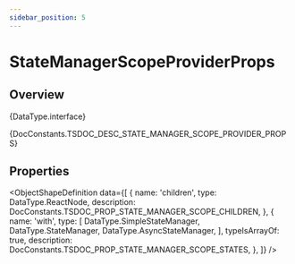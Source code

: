 ```yaml
---
sidebar_position: 5
---
```



# StateManagerScopeProviderProps

## Overview

<TypeDisplay>{DataType.interface}</TypeDisplay>

<MarkdownWrapper>{DocConstants.TSDOC_DESC_STATE_MANAGER_SCOPE_PROVIDER_PROPS}</MarkdownWrapper>

## Properties

<ObjectShapeDefinition data={[
  {
    name: 'children',
    type: DataType.ReactNode,
    description: DocConstants.TSDOC_PROP_STATE_MANAGER_SCOPE_CHILDREN,
  },
  {
    name: 'with',
    type: [
      DataType.SimpleStateManager,
      DataType.StateManager,
      DataType.AsyncStateManager,
    ],
    typeIsArrayOf: true,
    description: DocConstants.TSDOC_PROP_STATE_MANAGER_SCOPE_STATES,
  },
]} />
